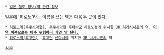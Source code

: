 {{{+1 広野駅 / Hirono Station}}}
 * [[일본 철도 정보/역 관련 정보]]
일본에 '히로노'라는 이름을 쓰는 역은 다음 두 곳이 있다.

 * [[히로노역(후쿠시마현)]], [[후쿠시마]]현 [[후타바]]군 히로노정에 위치한 [[JR 히가시니혼]]의 역. '''[[후타바마치|이 역 이북으로는 아주 위험하니 가면 안 된다.]]'''
 * [[히로노역(효고현)]], [[효고]]현 [[산다]]시에 위치한 [[JR 니시니혼]]의 역

[[각주]]
